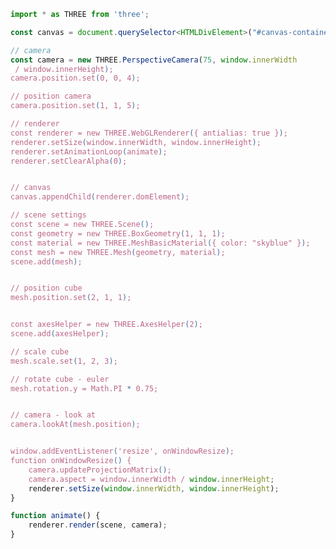 
<Layout title="Animations w/ Clock - Learning Three.js">
  <Example4 title="Animations" description="With Clock" />
  <div class="h-screen overflow-y-scroll rounded-2xl my-10 md:my-20 container max-w-7xl place-self-center">

```javascript
import * as THREE from 'three';

const canvas = document.querySelector<HTMLDivElement>("#canvas-container")!;

// camera
const camera = new THREE.PerspectiveCamera(75, window.innerWidth
 / window.innerHeight);
camera.position.set(0, 0, 4);

// position camera
camera.position.set(1, 1, 5);

// renderer
const renderer = new THREE.WebGLRenderer({ antialias: true });
renderer.setSize(window.innerWidth, window.innerHeight);
renderer.setAnimationLoop(animate);
renderer.setClearAlpha(0);


// canvas
canvas.appendChild(renderer.domElement);

// scene settings
const scene = new THREE.Scene();
const geometry = new THREE.BoxGeometry(1, 1, 1);
const material = new THREE.MeshBasicMaterial({ color: "skyblue" });
const mesh = new THREE.Mesh(geometry, material);
scene.add(mesh);


// position cube
mesh.position.set(2, 1, 1);


const axesHelper = new THREE.AxesHelper(2);
scene.add(axesHelper);

// scale cube
mesh.scale.set(1, 2, 3);

// rotate cube - euler
mesh.rotation.y = Math.PI * 0.75;


// camera - look at
camera.lookAt(mesh.position);


window.addEventListener('resize', onWindowResize);
function onWindowResize() {
    camera.updateProjectionMatrix();
    camera.aspect = window.innerWidth / window.innerHeight;
    renderer.setSize(window.innerWidth, window.innerHeight);
}

function animate() {
    renderer.render(scene, camera);
}
```

  </div>

</Layout>
